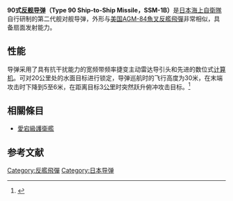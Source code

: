 {{Infobox_Missile
  | name            = 90式[[反舰导弹|反舰导弹]]
  | image           =JS_Atago%EF%BC%88DDG-177%EF%BC%89_SSM-1B_Canister_in_Tenpouzan_Port_20140426.JPG
  | image_caption   =[[愛宕級護衛艦|愛宕級護衛艦]]上的90式反艦飛彈
  | Function        = [[反舰导弹|反舰导弹]]
  | Contractor      = [[File:Mitsubishi_logo.svg|25px]][[三菱重工|三菱重工]]
  | Deployment      = 1990年
  | Engine          = TJM-2[[涡轮喷气发动机|涡轮喷气发动机]]<br>固態燃料加力器
  | total_mass      = 667公斤
  | Launch_mass     = 270公斤
  | Length          = 5米
  | Diameter        = 35厘米
  | Speed           = 1150公里/小时
  | Range           = 150-200公里
  | Warhead         = 半穿甲爆破型
  | Flying_altitude = 巡航时30米<br />末端攻击时5米-6米
  | Guidance        = 中途惯性导引，末段主动雷达导引
  | Launch_platform = 舰船
}}
'''90式[[反舰导弹|反舰导弹]]（Type 90 Ship-to-Ship Missile，SSM-1B）'''是[[日本|日本]][[海上自衛隊|海上自衛隊]]自行研制的第二代舰对舰导弹，外形与[[美国|美国]][[AGM-84魚叉反艦飛彈|AGM-84魚叉反艦飛彈]]非常相似，具备扇面发射能力。
== 性能 ==
导弹采用了具有抗干扰能力的宽频带频率捷变主动雷达导引头和先进的数位式[[计算机|计算机]]。可对20公里处的水面目标进行锁定，导弹巡航时的飞行高度为30米，在末端攻击时下降到5至6米，在距离目标3[[公里|公里]]时突然跃升俯冲攻击目标。<ref>{{Cite web |url=http://www.mod.go.jp/j/approach/agenda/meeting/seisan/sonota/pdf/05/001.pdf |title=防衛省兵器計畫 |accessdate=2014-09-05 |archive-date=2013-01-27 |archive-url=https://web.archive.org/web/20130127113209/http://www.mod.go.jp/j/approach/agenda/meeting/seisan/sonota/pdf/05/001.pdf |dead-url=no }}</ref>

== 相關條目 ==
*[[愛宕級護衛艦|愛宕級護衛艦]]

==参考文献==
{{reflist}}

[[Category:反艦飛彈|Category:反艦飛彈]]
[[Category:日本导弹|Category:日本导弹]]